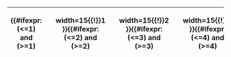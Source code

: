 {| class="{{#if:{{{sort|}}}|wikitable sortable|wikitable}}" style="font-size:{{#expr:(95 - (({{{nr|38}}}-{{{fr|1}}})>37)*({{{nr|38}}}-{{{fr|1}}}-37)*2) round 0}}%; text-align:center;"
|-
! {{nowrap|球隊＼輪次}} {{#ifexpr:({{{fr|1}}}<=1) and ({{{nr|38}}}>=1)
|!!width=15{{!}}1
}}{{#ifexpr:({{{fr|1}}}<=2) and ({{{nr|38}}}>=2)
|!!width=15{{!}}2
}}{{#ifexpr:({{{fr|1}}}<=3) and ({{{nr|38}}}>=3)
|!!width=15{{!}}3
}}{{#ifexpr:({{{fr|1}}}<=4) and ({{{nr|38}}}>=4)
|!!width=15{{!}}4
}}{{#ifexpr:({{{fr|1}}}<=5) and ({{{nr|38}}}>=5)
|!!width=15{{!}}5
}}{{#ifexpr:({{{fr|1}}}<=6) and ({{{nr|38}}}>=6)
|!!width=15{{!}}6
}}{{#ifexpr:({{{fr|1}}}<=7) and ({{{nr|38}}}>=7)
|!!width=15{{!}}7
}}{{#ifexpr:({{{fr|1}}}<=8) and ({{{nr|38}}}>=8)
|!!width=15{{!}}8
}}{{#ifexpr:({{{fr|1}}}<=9) and ({{{nr|38}}}>=9)
|!!width=15{{!}}9
}}{{#ifexpr:({{{fr|1}}}<=10) and ({{{nr|38}}}>=10)
|!!width=15{{!}}10
}}{{#ifexpr:({{{fr|1}}}<=11) and ({{{nr|38}}}>=11)
|!!width=15{{!}}11
}}{{#ifexpr:({{{fr|1}}}<=12) and ({{{nr|38}}}>=12)
|!!width=15{{!}}12
}}{{#ifexpr:({{{fr|1}}}<=13) and ({{{nr|38}}}>=13)
|!!width=15{{!}}13
}}{{#ifexpr:({{{fr|1}}}<=14) and ({{{nr|38}}}>=14)
|!!width=15{{!}}14
}}{{#ifexpr:({{{fr|1}}}<=15) and ({{{nr|38}}}>=15)
|!!width=15{{!}}15
}}{{#ifexpr:({{{fr|1}}}<=16) and ({{{nr|38}}}>=16)
|!!width=15{{!}}16
}}{{#ifexpr:({{{fr|1}}}<=17) and ({{{nr|38}}}>=17)
|!!width=15{{!}}17
}}{{#ifexpr:({{{fr|1}}}<=18) and ({{{nr|38}}}>=18)
|!!width=15{{!}}18
}}{{#ifexpr:({{{fr|1}}}<=19) and ({{{nr|38}}}>=19)
|!!width=15{{!}}19
}}{{#ifexpr:({{{fr|1}}}<=20) and ({{{nr|38}}}>=20)
|!!width=15{{!}}20
}}{{#ifexpr:({{{fr|1}}}<=21) and ({{{nr|38}}}>=21)
|!!width=15{{!}}21
}}{{#ifexpr:({{{fr|1}}}<=22) and ({{{nr|38}}}>=22)
|!!width=15{{!}}22
}}{{#ifexpr:({{{fr|1}}}<=23) and ({{{nr|38}}}>=23)
|!!width=15{{!}}23
}}{{#ifexpr:({{{fr|1}}}<=24) and ({{{nr|38}}}>=24)
|!!width=15{{!}}24
}}{{#ifexpr:({{{fr|1}}}<=25) and ({{{nr|38}}}>=25)
|!!width=15{{!}}25
}}{{#ifexpr:({{{fr|1}}}<=26) and ({{{nr|38}}}>=26)
|!!width=15{{!}}26
}}{{#ifexpr:({{{fr|1}}}<=27) and ({{{nr|38}}}>=27)
|!!width=15{{!}}27
}}{{#ifexpr:({{{fr|1}}}<=28) and ({{{nr|38}}}>=28)
|!!width=15{{!}}28
}}{{#ifexpr:({{{fr|1}}}<=29) and ({{{nr|38}}}>=29)
|!!width=15{{!}}29
}}{{#ifexpr:({{{fr|1}}}<=30) and ({{{nr|38}}}>=30)
|!!width=15{{!}}30
}}<noinclude>
|}
{{documentation}}</noinclude>